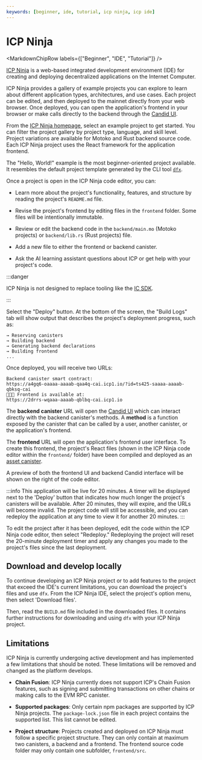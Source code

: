 ```yaml
---
keywords: [beginner, ide, tutorial, icp ninja, icp ide]
---
```



# ICP Ninja

<MarkdownChipRow labels={["Beginner", "IDE", "Tutorial"]} />

[ICP Ninja](https://icp.ninja) is a web-based integrated development environment (IDE) for creating and deploying decentralized applications on the Internet Computer.

ICP Ninja provides a gallery of example projects you can explore to learn about different application types, architectures, and use cases. Each project can be edited, and then deployed to the mainnet directly from your web browser. Once deployed, you can open the application's frontend in your browser or make calls directly to the backend through the [Candid UI](/docs/current/developer-docs/smart-contracts/candid/candid-concepts).

From the [ICP Ninja homepage](https://icp.ninja), select an example project to get started. You can filter the project gallery by project type, language, and skill level. Project variations are available for Motoko and Rust backend source code. Each ICP Ninja project uses the React framework for the application frontend.

The "Hello, World!" example is the most beginner-oriented project available. It resembles the default project template generated by the CLI tool [`dfx`](/docs/current/developer-docs/getting-started/install).

Once a project is open in the ICP Ninja code editor, you can:

- Learn more about the project's functionality, features, and structure by reading the project's `README.md` file.

- Revise the project's frontend by editing files in the `frontend` folder. Some files will be intentionally immutable.

- Review or edit the backend code in the `backend/main.mo` (Motoko projects) or `backend/lib.rs` (Rust projects) file.

- Add a new file to either the frontend or backend canister.

- Ask the AI learning assistant questions about ICP or get help with your project's code.

:::danger

ICP Ninja is not designed to replace tooling like the [IC SDK](/docs/current/developer-docs/getting-started/install).

:::


Select the "Deploy" button. At the bottom of the screen, the "Build Logs" tab will show output that describes the project's deployment progress, such as:

```
→ Reserving canisters
→ Building backend
→ Generating backend declarations
→ Building frontend
...
```

Once deployed, you will receive two URLs:

```
Backend canister smart contract:
https://a4gq6-oaaaa-aaaab-qaa4q-cai.icp1.io/?id=ts425-saaaa-aaaab-qbksq-cai
🥷🚀🎉 Frontend is available at:
https://2drrs-wqaaa-aaaab-qblbq-cai.icp1.io
```

The **backend canister** URL will open the [Candid UI](/docs/current/developer-docs/smart-contracts/candid/candid-concepts) which can interact directly with the backend canister's methods. A **method** is a function exposed by the canister that can be called by a user, another canister, or the application's frontend.

The **frontend** URL will open the application's frontend user interface. To create this frontend, the project's React files (shown in the ICP Ninja code editor within the `frontend/` folder) have been compiled and deployed as an [asset canister](/docs/current/developer-docs/web-apps/application-frontends/overview).

A preview of both the frontend UI and backend Candid interface will be shown on the right of the code editor.

:::info
This application will be live for 20 minutes. A timer will be displayed next to the 'Deploy' button that indicates how much longer the project's canisters will be available. After 20 minutes, they will expire, and the URLs will become invalid. The project code will still be accessible, and you can redeploy the application at any time to view it for another 20 minutes.
:::

To edit the project after it has been deployed, edit the code within the ICP Ninja code editor, then select "Redeploy." Redeploying the project will reset the 20-minute deployment timer and apply any changes you made to the project's files since the last deployment.

## Download and develop locally

To continue developing an ICP Ninja project or to add features to the project that exceed the IDE's current limitations, you can download the project's files and use `dfx`. From the ICP Ninja IDE, select the project's option menu, then select 'Download files'.

Then, read the `BUILD.md` file included in the downloaded files. It contains further instructions for downloading and using `dfx` with your ICP Ninja project.

## Limitations

ICP Ninja is currently undergoing active development and has implemented a few limitations that should be noted. These limitations will be removed and changed as the platform develops.

- **Chain Fusion**: ICP Ninja currently does not support ICP's Chain Fusion features, such as signing and submitting transactions on other chains or making calls to the EVM RPC canister.

- **Supported packages**: Only certain npm packages are supported by ICP Ninja projects. The `package-lock.json` file in each project contains the supported list. This list cannot be edited.

- **Project structure**: Projects created and deployed on ICP Ninja must follow a specific project structure. They can only contain at maximum two canisters, a backend and a frontend. The frontend source code folder may only contain one subfolder, `frontend/src`.